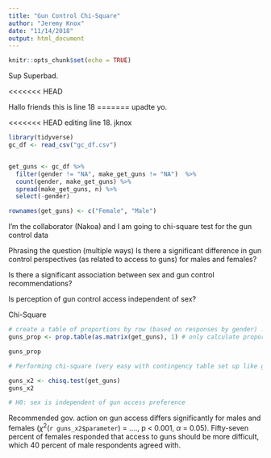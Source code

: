 ```yaml
---
title: "Gun Control Chi-Square"
author: "Jeremy Knox"
date: "11/14/2018"
output: html_document
---
```


```r
knitr::opts_chunk$set(echo = TRUE)
```



Sup Superbad. 

<<<<<<< HEAD

Hallo friends
this is line 18
=======
upadte yo.

<<<<<<< HEAD
editing line 18. jknox 



```r
library(tidyverse)
gc_df <- read_csv("gc_df.csv")


get_guns <- gc_df %>% 
  filter(gender != "NA", make_get_guns != "NA")  %>% 
  count(gender, make_get_guns) %>% 
  spread(make_get_guns, n) %>% 
  select(-gender)

rownames(get_guns) <- c("Female", "Male")


```


I'm the collaborator (Nakoa) and I am going to chi-square test for the gun control data

Phrasing the question (multiple ways)
Is there a significant difference in gun control perspectives (as related to access to guns) for males and females?

Is there a significant association between sex and gun control recommendations?

Is perception of gun control access independent of sex?

Chi-Square
```r
# create a table of proportions by row (based on responses by gender) . prop.table wants to work with a matrix data structure, not a tible
guns_prop <- prop.table(as.matrix(get_guns), 1) # only calculate proportions across rows

guns_prop

# Performing chi-square (very easy with contingency table set up like get_guns)

guns_x2 <- chisq.test(get_guns)
guns_x2

# H0: sex is independent of gun access preference

```
Recommended gov. action on gun access differs significantly for males and females ($\chi^2$(`r guns_x2$parameter`) = ...., p < 0.001, $\alpha$ = 0.05). Fifty-seven percent of females responded that access to guns should be more difficult, which 40 percent of male respondents agreed with. 

